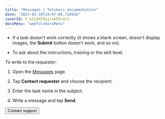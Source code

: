 ```yaml
---
title: "Messages | Tolokers documentation"
date: "2023-02-18T19:07:06.726926"
coverId: F_bIcOYF9yjrxkPZrXc3
docsMenu: "webTolokersMenu"
---
```



<MessagesContent/>

- If a task doesn't work correctly (it shows a blank screen, doesn't display images, the **Submit** button doesn't work, and so on).

- To ask about the instructions, training or the skill level.

To write to the requester:

1. Open the [Messages](http://toloka.yandex.com/messages) page.

1. Tap **Contact requester** and choose the recipient.

1. Enter the task name in the subject.

1. Write a message and tap **Send**.

<Button view="defaultInverse" size="l" type="link" url="../troubleshooting/support?form-source=messages">Contact support</Button>
